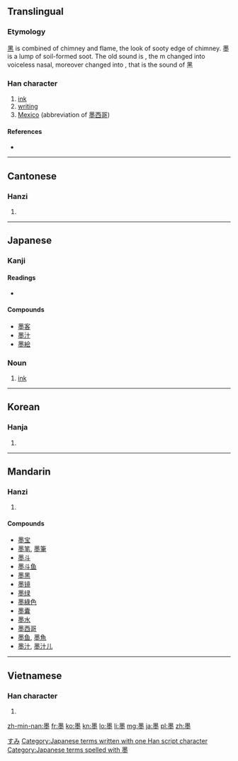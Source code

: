 ==Translingual==

===Etymology===
[[黑]] is combined of chimney and flame, the look of sooty edge of chimney. 墨 is a lump of soil-formed soot. The old sound is {{IPAchar|/ mək /}}, the m changed into voiceless nasal, moreover changed into {{IPAchar|/ hək /}}, that is the sound of 黑

===Han character===
{{Han char|rn=32|rad=土|as=11|sn=15|four=6010<sub>4</sub>|canj=田土火土 (WGFG)}}

# [[ink]]
# [[writing]]
# [[Mexico]] (abbreviation of [[墨西哥]])

====References====
* {{Han ref|kx=0238.400|dkj=05469|dj=0478.020|hdz=10487.030|uh=58A8|ud=22696|bh=BEA5|bd=48805}}

----

==Cantonese==

===Hanzi===
{{yue-hanzi|jyut=|y=mak6}}

# {{defn|lang=yue|sort=土11}}

----

==Japanese==

===Kanji===
{{ja-kanji|grade=c|rs=土11}}

====Readings====
* {{ja-readings|on=[[ぼく]] (boku), [[もく]] (moku)|kun=[[すみ]] (sumi)}}

====Compounds====
* [[墨客]]
* [[墨汁]]
* [[墨絵]]

===Noun===
{{ja-noun|k|hira=すみ|rom=sumi}}

# [[ink]]

[[Category:ja:Writing|すみ]]
[[Category:Japanese terms written with one Han script character]]
[[Category:Japanese terms spelled with 墨]]
----

==Korean==

===Hanja===
{{ko-hanja|hangeul=묵|rv=muk|mr=muk}}

# {{defn|lang=ko|sort=土11}}

----

==Mandarin==

===Hanzi===
{{cmn-hanzi|pin=[[dūn]] ([[dun1]]), [[mò]] ([[mo4]])|wg=tun<sup>1</sup>, mo<sup>4</sup>}}

# {{defn|lang=cmn|sort=土11}}

====Compounds====
* [[墨宝]]
* [[墨笔]], [[墨筆]]
* [[墨斗]]
* [[墨斗鱼]]
* [[墨黑]]
* [[墨镜]]
* [[墨绿]]
* [[墨綠色]]
* [[墨囊]]
* [[墨水]]
* [[墨西哥]]
* [[墨鱼]], [[墨魚]]
* [[墨汁]], [[墨汁儿]]

----

==Vietnamese==

===Han character===
{{vi-hantu|[[mặc]], [[mức]], [[mực]]|rs=土11}}

# {{defn|lang=vi|sort=土11}}

[[zh-min-nan:墨]]
[[fr:墨]]
[[ko:墨]]
[[kn:墨]]
[[lo:墨]]
[[li:墨]]
[[mg:墨]]
[[ja:墨]]
[[pl:墨]]
[[zh:墨]]